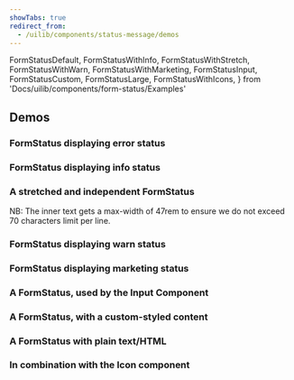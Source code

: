 ```yaml
---
showTabs: true
redirect_from:
  - /uilib/components/status-message/demos
---
```


  FormStatusDefault,
  FormStatusWithInfo,
  FormStatusWithStretch,
  FormStatusWithWarn,
  FormStatusWithMarketing,
  FormStatusInput,
  FormStatusCustom,
  FormStatusLarge,
  FormStatusWithIcons,
} from 'Docs/uilib/components/form-status/Examples'

## Demos

### FormStatus displaying error status

<FormStatusDefault />

### FormStatus displaying info status

<FormStatusWithInfo />

### A stretched and independent FormStatus

NB: The inner text gets a max-width of 47rem to ensure we do not exceed 70 characters limit per line.

<FormStatusWithStretch />

### FormStatus displaying warn status

<FormStatusWithWarn />

### FormStatus displaying marketing status

<FormStatusWithMarketing />

### A FormStatus, used by the Input Component

<FormStatusInput />

### A FormStatus, with a custom-styled content

<FormStatusCustom />

### A FormStatus with plain text/HTML

<FormStatusLarge />

### In combination with the Icon component

<FormStatusWithIcons />
